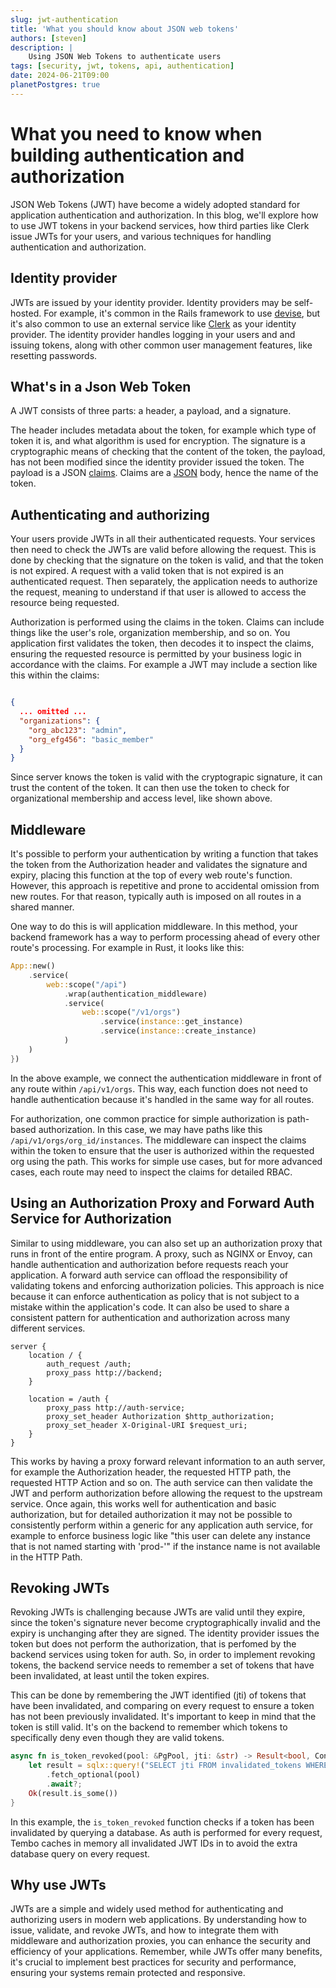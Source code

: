```yaml
---
slug: jwt-authentication
title: 'What you should know about JSON web tokens'
authors: [steven]
description: |
    Using JSON Web Tokens to authenticate users
tags: [security, jwt, tokens, api, authentication]
date: 2024-06-21T09:00
planetPostgres: true
---
```




# What you need to know when building authentication and authorization

JSON Web Tokens (JWT) have become a widely adopted standard for application authentication and authorization. In this blog, we'll explore how to use JWT tokens in your backend services, how third parties like Clerk issue JWTs for your users, and various techniques for handling authentication and authorization.

## Identity provider

JWTs are issued by your identity provider. Identity providers may be self-hosted. For example, it's common in the Rails framework to use [devise](https://github.com/heartcombo/devise), but it's also common to use an external service like [Clerk](https://clerk.com/) as your identity provider. The identity provider handles logging in your users and and issuing tokens, along with other common user management features, like resetting passwords.

## What's in a Json Web Token

A JWT consists of three parts: a header, a payload, and a signature.

The header includes metadata about the token, for example which type of token it is, and what algorithm is used for encryption. The signature is a cryptographic means of checking that the content of the token, the payload, has not been modified since the identity provider issued the token. The payload is a JSON [claims](https://jwt.io/introduction). Claims are a [JSON](https://en.wikipedia.org/wiki/JSON) body, hence the name of the token.

## Authenticating and authorizing

Your users provide JWTs in all their authenticated requests. Your services then need to check the JWTs are valid before allowing the request. This is done by checking that the signature on the token is valid, and that the token is not expired. A request with a valid token that is not expired is an authenticated request. Then separately, the application needs to authorize the request, meaning to understand if that user is allowed to access the resource being requested.

Authorization is performed using the claims in the token. Claims can include things like the user's role, organization membership, and so on. You application first validates the token, then decodes it to inspect the claims, ensuring the requested resource is permitted by your business logic in accordance with the claims. For example a JWT may include a section like this within the claims:

```json

{
  ... omitted ...
  "organizations": {
    "org_abc123": "admin",
    "org_efg456": "basic_member"
  }
}
```

Since server knows the token is valid with the cryptograpic signature, it can trust the content of the token. It can then use the token to check for organizational membership and access level, like shown above.

## Middleware

It's possible to perform your authentication by writing a function that takes the token from the Authorization header and validates the signature and expiry, placing this function at the top of every web route's function. However, this approach is repetitive and prone to accidental omission from new routes. For that reason, typically auth is imposed on all routes in a shared manner.

One way to do this is will application middleware. In this method, your backend framework has a way to perform processing ahead of every other route's processing. For example in Rust, it looks like this:

```Rust
App::new()
    .service(
        web::scope("/api")
            .wrap(authentication_middleware)
            .service(
                web::scope("/v1/orgs")
                    .service(instance::get_instance)
                    .service(instance::create_instance)
            )
    )
})
```

In the above example, we connect the authentication middleware in front of any route within `/api/v1/orgs`. This way, each function does not need to handle authentication because it's handled in the same way for all routes.

For authorization, one common practice for simple authorization is path-based authorization. In this case, we may have paths like this `/api/v1/orgs/org_id/instances`. The middleware can inspect the claims within the token to ensure that the user is authorized within the requested org using the path. This works for simple use cases, but for more advanced cases, each route may need to inspect the claims for detailed RBAC.

## Using an Authorization Proxy and Forward Auth Service for Authorization

Similar to using middleware, you can also set up an authorization proxy that runs in front of the entire program. A proxy, such as NGINX or Envoy, can handle authentication and authorization before requests reach your application. A forward auth service can offload the responsibility of validating tokens and enforcing authorization policies. This approach is nice because it can enforce authentication as policy that is not subject to a mistake within the application's code. It can also be used to share a consistent pattern for authentication and authorization across many different services.

```plaintext
server {
    location / {
        auth_request /auth;
        proxy_pass http://backend;
    }

    location = /auth {
        proxy_pass http://auth-service;
        proxy_set_header Authorization $http_authorization;
        proxy_set_header X-Original-URI $request_uri;
    }
}
```

This works by having a proxy forward relevant information to an auth server, for example the Authorization header, the requested HTTP path, the requested HTTP Action and so on. The auth service can then validate the JWT and perform authorization before allowing the request to the upstream service. Once again, this works well for authentication and basic authorization, but for detailed authorization it may not be possible to consistently perform within a generic for any application auth service, for example to enforce business logic like "this user can delete any instance that is not named starting with 'prod-'" if the instance name is not available in the HTTP Path.

## Revoking JWTs

Revoking JWTs is challenging because JWTs are valid until they expire, since the token's signature never become cryptographically invalid and the expiry is unchanging after they are signed. The identity provider issues the token but does not perform the authorization, that is perfomed by the backend services using token for auth. So, in order to implement revoking tokens, the backend service needs to remember a set of tokens that have been invalidated, at least until the token expires.

This can be done by remembering the JWT identified (jti) of tokens that have been invalidated, and comparing on every request to ensure a token has not been previously invalidated. It's important to keep in mind that the token is still valid. It's on the backend to remember which tokens to specifically deny even though they are valid tokens.

```rust
async fn is_token_revoked(pool: &PgPool, jti: &str) -> Result<bool, ControlPlaneError> {
    let result = sqlx::query!("SELECT jti FROM invalidated_tokens WHERE jti = $1", jti)
        .fetch_optional(pool)
        .await?;
    Ok(result.is_some())
}
```

In this example, the `is_token_revoked` function checks if a token has been invalidated by querying a database. As auth is performed for every request, Tembo caches in memory all invalidated JWT IDs in to avoid the extra database query on every request.

## Why use JWTs

JWTs are a simple and widely used method for authenticating and authorizing users in modern web applications. By understanding how to issue, validate, and revoke JWTs, and how to integrate them with middleware and authorization proxies, you can enhance the security and efficiency of your applications. Remember, while JWTs offer many benefits, it's crucial to implement best practices for security and performance, ensuring your systems remain protected and responsive.
